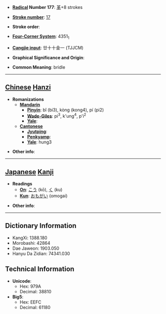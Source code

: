 * '''[[Wiktionary:Chinese radical index| Radical]] Number 177''': [[Wiktionary:Chinese radical index 革|革]]+8 strokes

* '''[[Wiktionary:Chinese total strokes index|Stroke number]]''': [[Wiktionary:Chinese total strokes index 17|17]]

* '''Stroke order''': 

* '''[[Wiktionary:Chinese four corner index|Four-Corner System]]''': 4351<sub>1</sub>

* '''[[Wiktionary:Chinese Cangjie index|Cangjie input]]''': 廿十十金一 (TJJCM)

* '''Graphical Significance and Origin''': 

* '''Common Meaning''': bridle

----

== [[Chinese]] [[Hanzi]] ==

* '''Romanizations'''
** '''[[Mandarin]]'''
*** '''[[Pinyin]]''': bǐ (bi3), kòng (kong4), pí (pi2)
*** '''[[Wade-Giles]]''': pi<sup>3</sup>, k'ung<sup>4</sup>, p'i<sup>2</sup>
*** '''[[Yale]]''': 
** '''[[Cantonese]]'''
*** '''[[Jyutping]]''':
*** '''[[Penkyamp]]''': 
*** '''[[Yale]]''': hung3

* '''Other info''': 

----

== [[Japanese]] [[Kanji]] ==

* '''Readings'''
** '''[[On]]''': [[こう]] (kō), [[く]] (ku)
** '''[[Kun]]''': [[おもがい]] (omogai)

* '''Other info''':  

----

== Dictionary Information ==

* KangXi: 1388.180
* Morobashi: 42864
* Dae Jaweon: 1903.050
* Hanyu Da Zidian: 74341.030

== Technical Information ==

* '''Unicode''':
** Hex: 979A
** Decimal: 38810
* '''Big5''':
** Hex: EEFC
** Decimal: 61180